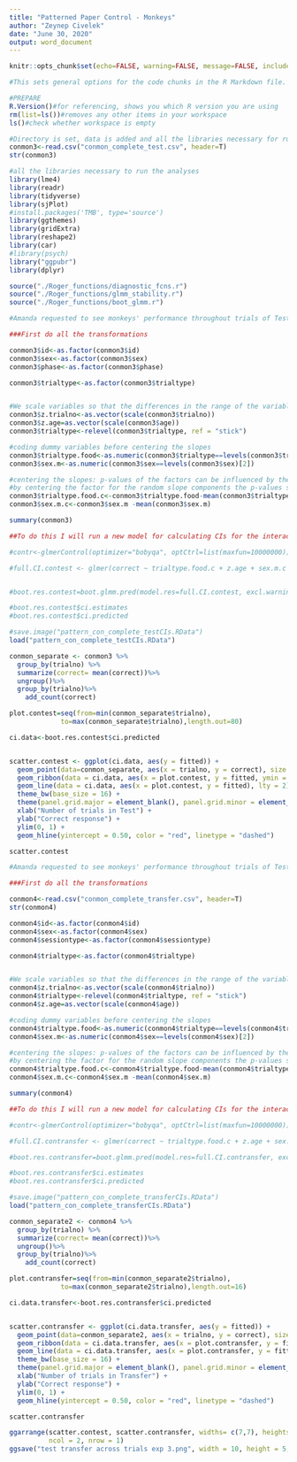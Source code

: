 ```yaml
---
title: "Patterned Paper Control - Monkeys"
author: "Zeynep Civelek"
date: "June 30, 2020"
output: word_document
---
```

```r
knitr::opts_chunk$set(echo=FALSE, warning=FALSE, message=FALSE, include=TRUE)

#This sets general options for the code chunks in the R Markdown file. The echo, warning, and message = FALSE hide the code chunks, warning messages, and other messages, where the ‘include=true’ will make all figures appear in the text. You can set some of these variables to TRUE, and hit Knit to see what they change. 
```

```r
#PREPARE
R.Version()#for referencing, shows you which R version you are using
rm(list=ls())#removes any other items in your workspace
ls()#check whether workspace is empty
```

```r
#Directory is set, data is added and all the libraries necessary for running the analyses are loaded.
conmon3<-read.csv("conmon_complete_test.csv", header=T)
str(conmon3)

#all the libraries necessary to run the analyses
library(lme4)
library(readr)
library(tidyverse)
library(sjPlot)
#install.packages('TMB', type='source')
library(ggthemes)
library(gridExtra)
library(reshape2)
library(car)
#library(psych)
library("ggpubr")
library(dplyr)

```


```r
source("./Roger_functions/diagnostic_fcns.r")
source("./Roger_functions/glmm_stability.r")
source("./Roger_functions/boot_glmm.r")
```


```r
#Amanda requested to see monkeys' performance throughout trials of Test and Transfer phase (faceted)- to show visually that they got many trials in Test phase. Christoph suggested doing 2 separate graphs for Test and Transfer to correct for the earlier CI issue in transfer phase- So I'll do that and then bind the graphs

###First do all the transformations 

conmon3$id<-as.factor(conmon3$id)
conmon3$sex<-as.factor(conmon3$sex)
conmon3$phase<-as.factor(conmon3$phase)

conmon3$trialtype<-as.factor(conmon3$trialtype)


#We scale variables so that the differences in the range of the variables do not influence the parameter estimations.
conmon3$z.trialno<-as.vector(scale(conmon3$trialno))
conmon3$z.age=as.vector(scale(conmon3$age))
conmon3$trialtype<-relevel(conmon3$trialtype, ref = "stick")

#coding dummy variables before centering the slopes
conmon3$trialtype.food<-as.numeric(conmon3$trialtype==levels(conmon3$trialtype)[2])
conmon3$sex.m<-as.numeric(conmon3$sex==levels(conmon3$sex)[2])

#centering the slopes: p-values of the factors can be influenced by the choice of reference category.
#by centering the factor for the random slope components the p-values should be the same irrespective of the choice of the reference level
conmon3$trialtype.food.c<-conmon3$trialtype.food-mean(conmon3$trialtype.food)
conmon3$sex.m.c<-conmon3$sex.m -mean(conmon3$sex.m)

summary(conmon3)

```




```r
##To do this I will run a new model for calculating CIs for the interaction model so we can plot the performance in test and transfer across trial numbers separately.

#contr<-glmerControl(optimizer="bobyqa", optCtrl=list(maxfun=10000000))

#full.CI.contest <- glmer(correct ~ trialtype.food.c + z.age + sex.m.c + z.trialno+ (1|id)+(0+z.trialno+trialtype.food.c|id), data=conmon3, family=binomial, control=contr)


#boot.res.contest=boot.glmm.pred(model.res=full.CI.contest, excl.warnings=T, nboots=1000, resol=80, level=0.95, use="z.trialno", n.cores="all-1", para=T)

#boot.res.contest$ci.estimates
#boot.res.contest$ci.predicted

#save.image("pattern_con_complete_testCIs.RData")
load("pattern_con_complete_testCIs.RData")

```

```r
conmon_separate <- conmon3 %>%
  group_by(trialno) %>% 
  summarize(correct= mean(correct))%>%
  ungroup()%>%
  group_by(trialno)%>%
    add_count(correct)

plot.contest=seq(from=min(conmon_separate$trialno),
             to=max(conmon_separate$trialno),length.out=80)

ci.data<-boot.res.contest$ci.predicted 


scatter.contest <- ggplot(ci.data, aes(y = fitted)) +
  geom_point(data=conmon_separate, aes(x = trialno, y = correct), size = conmon_separate$n, alpha = 0.8) +
  geom_ribbon(data = ci.data, aes(x = plot.contest, y = fitted, ymin = lower.cl, ymax = upper.cl), fill = "grey", alpha = 0.5) +
  geom_line(data = ci.data, aes(x = plot.contest, y = fitted), lty = 2)+ scale_x_continuous(breaks = c(1,8,16,24,32,40,48,56,64,72,80)) +
  theme_bw(base_size = 16) +
  theme(panel.grid.major = element_blank(), panel.grid.minor = element_blank()) +
  xlab("Number of trials in Test") +
  ylab("Correct response") +
  ylim(0, 1) +
  geom_hline(yintercept = 0.50, color = "red", linetype = "dashed")

scatter.contest
```

```r
#Amanda requested to see monkeys' performance throughout trials of Test and Transfer phase (faceted)- to show visually that they got many trials in Test phase. Christoph suggested doing 2 separate graphs for Test and Transfer to correct for the earlier CI issue in transfer phase- So I'll do that and then bind the graphs

###First do all the transformations 

conmon4<-read.csv("conmon_complete_transfer.csv", header=T)
str(conmon4)

conmon4$id<-as.factor(conmon4$id)
conmon4$sex<-as.factor(conmon4$sex)
conmon4$sessiontype<-as.factor(conmon4$sessiontype)

conmon4$trialtype<-as.factor(conmon4$trialtype)


#We scale variables so that the differences in the range of the variables do not influence the parameter estimations.
conmon4$z.trialno<-as.vector(scale(conmon4$trialno))
conmon4$trialtype<-relevel(conmon4$trialtype, ref = "stick")
conmon4$z.age=as.vector(scale(conmon4$age))

#coding dummy variables before centering the slopes
conmon4$trialtype.food<-as.numeric(conmon4$trialtype==levels(conmon4$trialtype)[2])
conmon4$sex.m<-as.numeric(conmon4$sex==levels(conmon4$sex)[2])

#centering the slopes: p-values of the factors can be influenced by the choice of reference category.
#by centering the factor for the random slope components the p-values should be the same irrespective of the choice of the reference level
conmon4$trialtype.food.c<-conmon4$trialtype.food-mean(conmon4$trialtype.food)
conmon4$sex.m.c<-conmon4$sex.m -mean(conmon4$sex.m)

summary(conmon4)

```

```r
##To do this I will run a new model for calculating CIs for the interaction model so we can plot the performance in test and transfer across trial numbers separately.

#contr<-glmerControl(optimizer="bobyqa", optCtrl=list(maxfun=10000000))

#full.CI.contransfer <- glmer(correct ~ trialtype.food.c + z.age + sex.m.c + z.trialno+ (1|id)+(0+z.trialno+trialtype.food.c|id), data=conmon4, family=binomial, control=contr)

#boot.res.contransfer=boot.glmm.pred(model.res=full.CI.contransfer, excl.warnings=T, nboots=1000, resol=16, level=0.95, use="z.trialno", n.cores="all-1", para=T)

#boot.res.contransfer$ci.estimates
#boot.res.contransfer$ci.predicted

#save.image("pattern_con_complete_transferCIs.RData")
load("pattern_con_complete_transferCIs.RData")


```



```r
conmon_separate2 <- conmon4 %>%
  group_by(trialno) %>% 
  summarize(correct= mean(correct))%>%
  ungroup()%>%
  group_by(trialno)%>%
    add_count(correct)

plot.contransfer=seq(from=min(conmon_separate2$trialno),
             to=max(conmon_separate2$trialno),length.out=16)

ci.data.transfer<-boot.res.contransfer$ci.predicted 


scatter.contransfer <- ggplot(ci.data.transfer, aes(y = fitted)) +
  geom_point(data=conmon_separate2, aes(x = trialno, y = correct), size = conmon_separate2$n, alpha = 0.8) +
  geom_ribbon(data = ci.data.transfer, aes(x = plot.contransfer, y = fitted, ymin = lower.cl, ymax = upper.cl), fill = "grey", alpha = 0.5) +
  geom_line(data = ci.data.transfer, aes(x = plot.contransfer, y = fitted), lty = 2)+ scale_x_continuous(breaks =c(1,8,16)) +
  theme_bw(base_size = 16) +
  theme(panel.grid.major = element_blank(), panel.grid.minor = element_blank()) +
  xlab("Number of trials in Transfer") +
  ylab("Correct response") +
  ylim(0, 1) +
  geom_hline(yintercept = 0.50, color = "red", linetype = "dashed")

scatter.contransfer

ggarrange(scatter.contest, scatter.contransfer, widths= c(7,7), heights = c(10, 10),
          ncol = 2, nrow = 1)
ggsave("test transfer across trials exp 3.png", width = 10, height = 5, scale=0.7)
```
